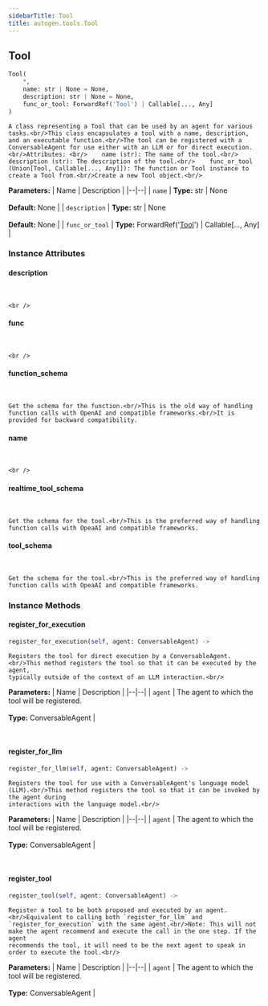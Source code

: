```yaml
---
sidebarTitle: Tool
title: autogen.tools.Tool
---
```

<h2 id="autogen.tools.Tool" class="doc doc-heading">
    <code class="doc-symbol doc-symbol-heading doc-symbol-class"></code>
    <span class="doc doc-object-name doc-class-name">Tool</span>
</h2>

```python
Tool(
    *,
    name: str | None = None,
    description: str | None = None,
    func_or_tool: ForwardRef('Tool') | Callable[..., Any]
)
```

    A class representing a Tool that can be used by an agent for various tasks.<br/>This class encapsulates a tool with a name, description, and an executable function.<br/>The tool can be registered with a ConversableAgent for use either with an LLM or for direct execution.<br/>Attributes: <br/>    name (str): The name of the tool.<br/>    description (str): The description of the tool.<br/>    func_or_tool (Union[Tool, Callable[..., Any]]): The function or Tool instance to create a Tool from.<br/>Create a new Tool object.<br/>

<b>Parameters:</b>
| Name | Description |
|--|--|
| `name` | **Type:** str \| None<br/><br/>**Default:** None |
| `description` | **Type:** str \| None<br/><br/>**Default:** None |
| `func_or_tool` | **Type:** ForwardRef('[Tool](/docs/api-reference/autogen/tools/Tool)') \| Callable[..., Any] |

### Instance Attributes

<code class="doc-symbol doc-symbol-heading doc-symbol-attribute"></code>
#### description
<br />

    <br />

<code class="doc-symbol doc-symbol-heading doc-symbol-attribute"></code>
#### func
<br />

    <br />

<code class="doc-symbol doc-symbol-heading doc-symbol-attribute"></code>
#### function_schema
<br />

    Get the schema for the function.<br/>This is the old way of handling function calls with OpenAI and compatible frameworks.<br/>It is provided for backward compatibility.

<code class="doc-symbol doc-symbol-heading doc-symbol-attribute"></code>
#### name
<br />

    <br />

<code class="doc-symbol doc-symbol-heading doc-symbol-attribute"></code>
#### realtime_tool_schema
<br />

    Get the schema for the tool.<br/>This is the preferred way of handling function calls with OpeaAI and compatible frameworks.

<code class="doc-symbol doc-symbol-heading doc-symbol-attribute"></code>
#### tool_schema
<br />

    Get the schema for the tool.<br/>This is the preferred way of handling function calls with OpeaAI and compatible frameworks.

### Instance Methods

<code class="doc-symbol doc-symbol-heading doc-symbol-method"></code>
#### register_for_execution

```python
register_for_execution(self, agent: ConversableAgent) -> 
```

    Registers the tool for direct execution by a ConversableAgent.<br/>This method registers the tool so that it can be executed by the agent,
    typically outside of the context of an LLM interaction.<br/>

<b>Parameters:</b>
| Name | Description |
|--|--|
| `agent` | The agent to which the tool will be registered.<br/><br/>**Type:** ConversableAgent |

<br />

<code class="doc-symbol doc-symbol-heading doc-symbol-method"></code>
#### register_for_llm

```python
register_for_llm(self, agent: ConversableAgent) -> 
```

    Registers the tool for use with a ConversableAgent's language model (LLM).<br/>This method registers the tool so that it can be invoked by the agent during
    interactions with the language model.<br/>

<b>Parameters:</b>
| Name | Description |
|--|--|
| `agent` | The agent to which the tool will be registered.<br/><br/>**Type:** ConversableAgent |

<br />

<code class="doc-symbol doc-symbol-heading doc-symbol-method"></code>
#### register_tool

```python
register_tool(self, agent: ConversableAgent) -> 
```

    Register a tool to be both proposed and executed by an agent.<br/>Equivalent to calling both `register_for_llm` and `register_for_execution` with the same agent.<br/>Note: This will not make the agent recommend and execute the call in the one step. If the agent
    recommends the tool, it will need to be the next agent to speak in order to execute the tool.<br/>

<b>Parameters:</b>
| Name | Description |
|--|--|
| `agent` | The agent to which the tool will be registered.<br/><br/>**Type:** ConversableAgent |

<br />